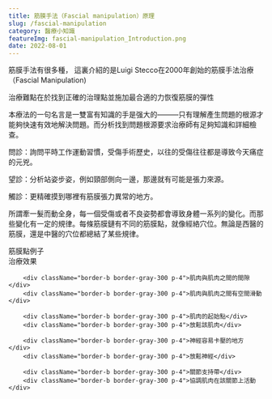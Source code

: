 ```yaml
---
title: 筋膜手法（Fascial manipulation）原理
slug: /fascial-manipulation
category: 醫療小知識
featureImg: fascial-manipulation_Introduction.png
date: 2022-08-01
---
```


筋膜手法有很多種， 這裏介紹的是Luigi Stecco在2000年創始的筋膜手法治療（Fascial Manipulation)

治療難點在於找到正確的治理點並施加最合適的力恢復筋膜的彈性

本療法的一句名言是一雙富有知識的手是强大的———只有理解產生問題的根源才能夠快速有效地解決問題。而分析找到問題根源要求治療師有足夠知識和詳細檢查。

問診：詢問平時工作運動習慣，受傷手術歷史，以往的受傷往往都是導致今天痛症的元兇。

望診：分析站姿步姿，例如頸部側向一邊，那邊就有可能是張力來源。

觸診：更精確摸到哪裡有筋膜張力異常的地方。

所謂牽一髮而動全身，每一個受傷或者不良姿勢都會導致身體一系列的變化。而那些變化有一定的規律。每條筋膜鏈有不同的筋膜點，就像經絡穴位。無論是西醫的筋膜，還是中醫的穴位都總結了某些規律。

<div className="container grid grid-cols-2">
        <div className="bg-gray-200 p-4 text-bold">筋膜點例子</div>
        <div className="bg-gray-200 p-4 text-bold">治療效果</div>

        <div className="border-b border-gray-300 p-4">肌肉與肌肉之間的間隙</div>
        <div className="border-b border-gray-300 p-4">肌肉與肌肉之間有空間滑動</div>

        <div className="border-b border-gray-300 p-4">肌肉的起始點</div>
        <div className="border-b border-gray-300 p-4">放鬆該肌肉</div>

        <div className="border-b border-gray-300 p-4">神經容易卡壓的地方</div>
        <div className="border-b border-gray-300 p-4">放鬆神經</div>

        <div className="border-b border-gray-300 p-4">關節支持帶</div>
        <div className="border-b border-gray-300 p-4">協調肌肉在該關節上活動</div>

</div>